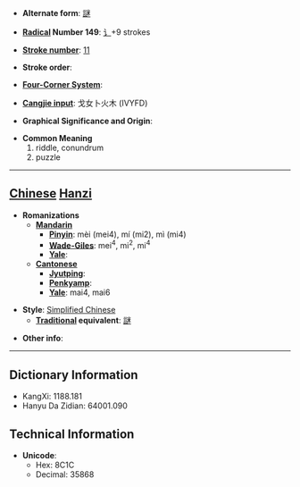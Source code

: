 * '''Alternate form''': [[謎]]

* '''[[Wiktionary:Chinese radical index| Radical]] Number 149''': [[Wiktionary:Chinese radical index 讠|讠]]+9 strokes

* '''[[Wiktionary:Chinese total strokes index|Stroke number]]''': [[Wiktionary:Chinese total strokes index 11|11]]

* '''Stroke order''': 

* '''[[Wiktionary:Chinese four corner index|Four-Corner System]]''': 

* '''[[Wiktionary:Chinese Cangjie index|Cangjie input]]''': 戈女卜火木 (IVYFD)

* '''Graphical Significance and Origin''': 

* '''Common Meaning'''
*#riddle, conundrum
*# puzzle


----

== [[Chinese]] [[Hanzi]] ==

* '''Romanizations'''
** '''[[Mandarin]]'''
*** '''[[Pinyin]]''': mèi (mei4), mí (mi2), mì (mi4)
*** '''[[Wade-Giles]]''': mei<sup>4</sup>, mi<sup>2</sup>, mi<sup>4</sup>
*** '''[[Yale]]''': 
** '''[[Cantonese]]'''
*** '''[[Jyutping]]''':
*** '''[[Penkyamp]]''': 
*** '''[[Yale]]''': mai4, mai6

* '''Style''': [[Simplified Chinese]] 
** '''[[Traditional Chinese|Traditional]] equivalent''': [[謎]]

* '''Other info''': 

----

== Dictionary Information ==

* KangXi: 1188.181
* Hanyu Da Zidian: 64001.090

== Technical Information ==

* '''Unicode''':
** Hex: 8C1C
** Decimal: 35868